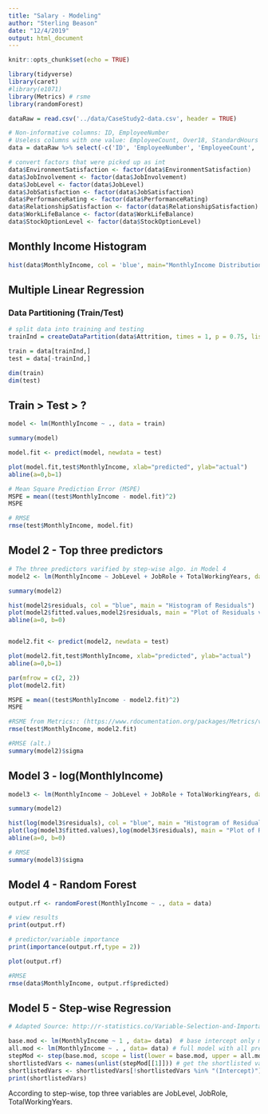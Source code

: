 ```yaml
---
title: "Salary - Modeling"
author: "Sterling Beason"
date: "12/4/2019"
output: html_document
---
```


```r
knitr::opts_chunk$set(echo = TRUE)

library(tidyverse)
library(caret)
#library(e1071)
library(Metrics) # rsme
library(randomForest)
```

```r
dataRaw = read.csv('../data/CaseStudy2-data.csv', header = TRUE)

# Non-informative columns: ID, EmployeeNumber
# Useless columns with one value: EmployeeCount, Over18, StandardHours
data = dataRaw %>% select(-c('ID', 'EmployeeNumber', 'EmployeeCount', 'Over18', 'StandardHours'))

# convert factors that were picked up as int
data$EnvironmentSatisfaction <- factor(data$EnvironmentSatisfaction)
data$JobInvolvement <- factor(data$JobInvolvement)
data$JobLevel <- factor(data$JobLevel)
data$JobSatisfaction <- factor(data$JobSatisfaction)
data$PerformanceRating <- factor(data$PerformanceRating)
data$RelationshipSatisfaction <- factor(data$RelationshipSatisfaction)
data$WorkLifeBalance <- factor(data$WorkLifeBalance)
data$StockOptionLevel <- factor(data$StockOptionLevel)
```

## Monthly Income Histogram
```r
hist(data$MonthlyIncome, col = 'blue', main="MonthlyIncome Distribution")

```

## Multiple Linear Regression
### Data Partitioning (Train/Test)
```r
# split data into training and testing
trainInd = createDataPartition(data$Attrition, times = 1, p = 0.75, list = FALSE)

train = data[trainInd,]
test = data[-trainInd,]

dim(train)
dim(test)
```

## Train > Test > ?
```r
model <- lm(MonthlyIncome ~ ., data = train)

summary(model)

model.fit <- predict(model, newdata = test)

plot(model.fit,test$MonthlyIncome, xlab="predicted", ylab="actual")
abline(a=0,b=1)

# Mean Square Prediction Error (MSPE)
MSPE = mean((test$MonthlyIncome - model.fit)^2)
MSPE

# RMSE
rmse(test$MonthlyIncome, model.fit)

```

## Model 2 - Top three predictors
```r
# The three predictors varified by step-wise algo. in Model 4
model2 <- lm(MonthlyIncome ~ JobLevel + JobRole + TotalWorkingYears, data = train)

summary(model2)

hist(model2$residuals, col = "blue", main = "Histogram of Residuals")
plot(model2$fitted.values,model2$residuals, main = "Plot of Residuals v. Fitted Values")
abline(a=0, b=0)


model2.fit <- predict(model2, newdata = test)

plot(model2.fit,test$MonthlyIncome, xlab="predicted", ylab="actual")
abline(a=0,b=1)

par(mfrow = c(2, 2))
plot(model2.fit)

MSPE = mean((test$MonthlyIncome - model2.fit)^2)
MSPE

#RSME from Metrics:: (https://www.rdocumentation.org/packages/Metrics/versions/0.1.4/topics/rmse)
rmse(test$MonthlyIncome, model2.fit)

#RMSE (alt.)
summary(model2)$sigma
```

## Model 3 - log(MonthlyIncome)
```r
model3 <- lm(MonthlyIncome ~ JobLevel + JobRole + TotalWorkingYears, data = train)

summary(model2)

hist(log(model3$residuals), col = "blue", main = "Histogram of Residuals")
plot(log(model3$fitted.values),log(model3$residuals), main = "Plot of Residuals v. Fitted Values")
abline(a=0, b=0)

# RMSE
summary(model3)$sigma
```


## Model 4 - Random Forest
```r
output.rf <- randomForest(MonthlyIncome ~ ., data = data)

# view results
print(output.rf) 

# predictor/variable importance
print(importance(output.rf,type = 2))

plot(output.rf)

#RMSE
rmse(data$MonthlyIncome, output.rf$predicted)

```

## Model 5 - Step-wise Regression
```r
# Adapted Source: http://r-statistics.co/Variable-Selection-and-Importance-With-R.html

base.mod <- lm(MonthlyIncome ~ 1 , data= data)  # base intercept only model
all.mod <- lm(MonthlyIncome ~ . , data= data) # full model with all predictors
stepMod <- step(base.mod, scope = list(lower = base.mod, upper = all.mod), direction = "both", trace = 0, steps = 1000)  # perform step-wise algorithm
shortlistedVars <- names(unlist(stepMod[[1]])) # get the shortlisted variable.
shortlistedVars <- shortlistedVars[!shortlistedVars %in% "(Intercept)"]  # remove intercept 
print(shortlistedVars)
```

According to step-wise, top three variables are JobLevel, JobRole, TotalWorkingYears.



